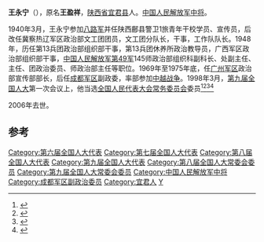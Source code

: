 {{Dablink|关于同名明朝进士，参见：[[王永寧_(萬曆進士)|王永寧 (萬曆進士)]]。}}
'''王永宁'''（{{bd|1929年||2006年|catIdx=W}}），原名'''王盈祥'''，[[陕西省|陕西省]][[宜君县|宜君县]]人。[[中国人民解放军中将|中国人民解放军中将]]。

1940年3月，王永宁参加[[八路军|八路军]]并任陕西鄜县警卫1旅青年干校学员、宣传员，后改任冀察热辽军区政治部文工团团员，文工团分队长，干事，工作队队长。1948年，历任第13兵团政治部组织部干事，第13兵团休养所政治教导员，广西军区政治部组织部干事，[[中国人民解放军第49军|中国人民解放军第49军]]145师政治部组织科副科长、处副主任、主任、团政治委员、师政治部主任等职位。1969年至1975年底，任[[广州军区|广州军区]]政治部宣传部部长，后任[[成都军区|成都军区]]副政委，率部参加[[中越战争|中越战争]]。1998年3月，[[第九届全国人民代表大会|第九届全国人大]]第一次会议上，他当选[[全国人民代表大会常务委员会|全国人民代表大会常务委员会]]委员<ref>{{Cite book|title=新中国50年 中|last=韩泰华主编|publisher=北京：[[红旗出版社|红旗出版社]]|year=1999.11|isbn=7-5051-0423-3|pages=897}}</ref><ref>{{Cite book|title=第九届全国人民代表大会及其常务委员会会议大事记 1998．3-2003．2|last=全国人大常委会办公厅秘书一局编|publisher=北京：[[中国民主法制出版社|中国民主法制出版社]]|year=2004.01|isbn=7-80078-793-1|pages=405}}</ref><ref>{{Cite book|title=中华人民共和国年鉴 1998 总第18期|last=中华人民共和国年鉴编辑部编辑|publisher=[[中国年鉴社|中国年鉴社]]|year=1999.01|isbn=7-80056-903-9|pages=41}}</ref><ref>{{Cite book|title=中华人民共和国通鉴|last=龙德，蔡翔主编|publisher=沈阳：[[辽宁人民出版社|辽宁人民出版社]]|year=2000.12|isbn=7-205-04473-1|pages=1832}}</ref>

2006年去世。

==参考==
{{reflist}}

{{中国军事人物小作品}}
{{DEFAULTSORT:W}}
[[Category:第六届全国人大代表|Category:第六届全国人大代表]]
[[Category:第七届全国人大代表|Category:第七届全国人大代表]]
[[Category:第八届全国人大代表|Category:第八届全国人大代表]]
[[Category:第九届全国人大代表|Category:第九届全国人大代表]]
[[Category:第八届全国人大常委会委员|Category:第八届全国人大常委会委员]]
[[Category:第九届全国人大常委会委员|Category:第九届全国人大常委会委员]]
[[Category:中国人民解放军中将|Category:中国人民解放军中将]]
[[Category:成都军区副政治委员|Category:成都军区副政治委员]]
[[Category:宜君人|Category:宜君人]]
[[Category:王姓|Y]]